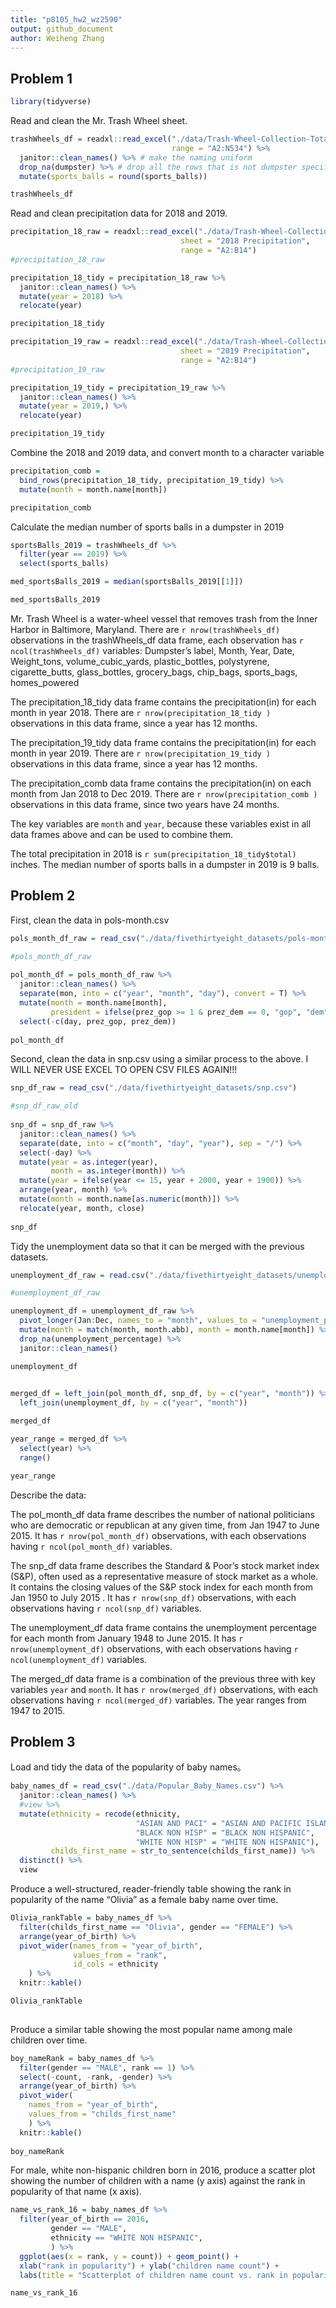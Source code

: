 ```yaml
---
title: "p8105_hw2_wz2590"
output: github_document
author: Weiheng Zhang
---
```




## Problem 1
```r
library(tidyverse)
```


Read and clean the Mr. Trash Wheel sheet.

```r
trashWheels_df = readxl::read_excel("./data/Trash-Wheel-Collection-Totals-7-2020-2.xlsx", 
                                    range = "A2:N534") %>%
  janitor::clean_names() %>% # make the naming uniform
  drop_na(dumpster) %>% # drop all the rows that is not dumpster specific
  mutate(sports_balls = round(sports_balls))

trashWheels_df
```

Read and clean precipitation data for 2018 and 2019.

```r
precipitation_18_raw = readxl::read_excel("./data/Trash-Wheel-Collection-Totals-7-2020-2.xlsx", 
                                      sheet = "2018 Precipitation",
                                      range = "A2:B14")
#precipitation_18_raw

precipitation_18_tidy = precipitation_18_raw %>% 
  janitor::clean_names() %>% 
  mutate(year = 2018) %>%
  relocate(year)

precipitation_18_tidy
```

```r
precipitation_19_raw = readxl::read_excel("./data/Trash-Wheel-Collection-Totals-7-2020-2.xlsx", 
                                      sheet = "2019 Precipitation",
                                      range = "A2:B14")
#precipitation_19_raw

precipitation_19_tidy = precipitation_19_raw %>% 
  janitor::clean_names() %>% 
  mutate(year = 2019,) %>%
  relocate(year)

precipitation_19_tidy
```

Combine the 2018 and 2019 data, and convert month to a character variable
```r
precipitation_comb = 
  bind_rows(precipitation_18_tidy, precipitation_19_tidy) %>%
  mutate(month = month.name[month])

precipitation_comb
```


Calculate the median number of sports balls in a dumpster in 2019
```r
sportsBalls_2019 = trashWheels_df %>% 
  filter(year == 2019) %>% 
  select(sports_balls)

med_sportsBalls_2019 = median(sportsBalls_2019[[1]])

med_sportsBalls_2019
```






Mr. Trash Wheel is a water-wheel vessel that removes trash from the Inner Harbor in Baltimore, Maryland. There are `r nrow(trashWheels_df)` observations in the trashWheels_df data frame, each observation has `r ncol(trashWheels_df)` variables: Dumpster's label, Month, Year, Date, Weight_tons, volume_cubic_yards, plastic_bottles, polystyrene, cigarette_butts, glass_bottles, grocery_bags, chip_bags, sports_bags, homes_powered

The precipitation_18_tidy data frame contains the precipitation(in) for each month in year 2018. There are `r nrow(precipitation_18_tidy )` observations in this data frame, since a year has 12 months.

The precipitation_19_tidy data frame contains the precipitation(in) for each month in year 2019. There are `r nrow(precipitation_19_tidy )` observations in this data frame, since a year has 12 months.

The precipitation_comb data frame contains the precipitation(in) on each month from Jan 2018 to Dec 2019. There are `r nrow(precipitation_comb )` observations in this data frame, since two years have 24 months.

The key variables are `month` and `year`, because these variables exist in all data frames above and can be used to combine them. 

The total precipitation in 2018 is `r sum(precipitation_18_tidy$total)` inches. 
The median number of sports balls in a dumpster in 2019 is 9 balls.

  


## Problem 2


First, clean the data in pols-month.csv
```r
pols_month_df_raw = read_csv("./data/fivethirtyeight_datasets/pols-month.csv")

#pols_month_df_raw
 
pol_month_df = pols_month_df_raw %>%       
  janitor::clean_names() %>% 
  separate(mon, into = c("year", "month", "day"), convert = T) %>% 
  mutate(month = month.name[month], 
         president = ifelse(prez_gop >= 1 & prez_dem == 0, "gop", "dem")) %>% 
  select(-c(day, prez_gop, prez_dem))
  
pol_month_df
```


Second, clean the data in snp.csv using a similar process to the above.
I WILL NEVER USE EXCEL TO OPEN CSV FILES AGAIN!!! 

```r

snp_df_raw = read_csv("./data/fivethirtyeight_datasets/snp.csv")

#snp_df_raw_old
 
snp_df = snp_df_raw %>%       
  janitor::clean_names() %>% 
  separate(date, into = c("month", "day", "year"), sep = "/") %>% 
  select(-day) %>% 
  mutate(year = as.integer(year),
         month = as.integer(month)) %>% 
  mutate(year = ifelse(year <= 15, year + 2000, year + 1900)) %>% 
  arrange(year, month) %>% 
  mutate(month = month.name[as.numeric(month)]) %>% 
  relocate(year, month, close)
  
snp_df
```





Tidy the unemployment data so that it can be merged with the previous datasets. 

```r
unemployment_df_raw = read.csv("./data/fivethirtyeight_datasets/unemployment.csv") 

#unemployment_df_raw

unemployment_df = unemployment_df_raw %>%
  pivot_longer(Jan:Dec, names_to = "month", values_to = "unemployment_percentage") %>%
  mutate(month = match(month, month.abb), month = month.name[month]) %>% 
  drop_na(unemployment_percentage) %>% 
  janitor::clean_names()

unemployment_df
  
```


```r
merged_df = left_join(pol_month_df, snp_df, by = c("year", "month")) %>% 
  left_join(unemployment_df, by = c("year", "month"))

merged_df

year_range = merged_df %>% 
  select(year) %>% 
  range()

year_range
```



Describe the data:  
  
The pol_month_df data frame describes the number of national politicians who are democratic or republican at any given time, from Jan 1947 to June 2015. It has `r nrow(pol_month_df)` observations, with each observations having `r ncol(pol_month_df)` variables.  
  
The snp_df data frame describes the Standard & Poor’s stock market index (S&P), often used as a representative measure of stock market as a whole. It contains the closing values of the S&P stock index for each month from Jan 1950 to July 2015 . It has `r nrow(snp_df)` observations, with each observations having `r ncol(snp_df)` variables.  
  
The unemployment_df data frame contains the unemployment percentage for each month from January 1948 to June 2015. It has `r nrow(unemployment_df)` observations, with each observations having `r ncol(unemployment_df)` variables.  
  
The merged_df data frame is a combination of the previous three with key variables `year` and `month`. It has `r nrow(merged_df)` observations, with each observations having `r ncol(merged_df)` variables. The year ranges from 1947 to 2015.




## Problem 3


Load and tidy the data of the popularity of baby names。

```r
baby_names_df = read_csv("./data/Popular_Baby_Names.csv") %>% 
  janitor::clean_names() %>%
  #view %>% 
  mutate(ethnicity = recode(ethnicity, 
                            "ASIAN AND PACI" = "ASIAN AND PACIFIC ISLANDER",
                            "BLACK NON HISP" = "BLACK NON HISPANIC",
                            "WHITE NON HISP" = "WHITE NON HISPANIC"),
         childs_first_name = str_to_sentence(childs_first_name)) %>% 
  distinct() %>% 
  view
```


Produce a well-structured, reader-friendly table showing the rank in popularity of the name “Olivia” as a female baby name over time.

```r
Olivia_rankTable = baby_names_df %>% 
  filter(childs_first_name == "Olivia", gender == "FEMALE") %>%
  arrange(year_of_birth) %>% 
  pivot_wider(names_from = "year_of_birth",
              values_from = "rank",
              id_cols = ethnicity
    ) %>% 
  knitr::kable()

Olivia_rankTable
  
```

Produce a similar table showing the most popular name among male children over time.

```r
boy_nameRank = baby_names_df %>% 
  filter(gender == "MALE", rank == 1) %>% 
  select(-count, -rank, -gender) %>% 
  arrange(year_of_birth) %>% 
  pivot_wider(
    names_from = "year_of_birth",
    values_from = "childs_first_name"
    ) %>% 
  knitr::kable()
  
boy_nameRank
```


For male, white non-hispanic children born in 2016, produce a scatter plot showing the number of children with a name (y axis) against the rank in popularity of that name (x axis).

```r
name_vs_rank_16 = baby_names_df %>% 
  filter(year_of_birth == 2016,
         gender == "MALE",
         ethnicity == "WHITE NON HISPANIC",
         ) %>%
  ggplot(aes(x = rank, y = count)) + geom_point() + 
  xlab("rank in popularity") + ylab("children name count") +
  labs(title = "Scatterplot of children name count vs. rank in popularity")

name_vs_rank_16
```

